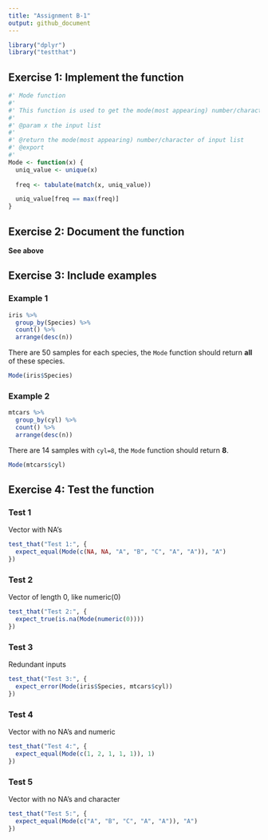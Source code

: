 ```yaml
---
title: "Assignment B-1"
output: github_document
---
```

```R
library("dplyr")
library("testthat")
```


## Exercise 1: Implement the function

```R
#' Mode function
#'
#' This function is used to get the mode(most appearing) number/character in the column
#'
#' @param x the input list
#' 
#' @return the mode(most appearing) number/character of input list 
#' @export
#'
Mode <- function(x) {
  uniq_value <- unique(x)
  
  freq <- tabulate(match(x, uniq_value))

  uniq_value[freq == max(freq)]
}
```



## Exercise 2: Document the function

**See above**


## Exercise 3: Include examples

### Example 1

```R
iris %>%
  group_by(Species) %>%
  count() %>%
  arrange(desc(n))
```

There are 50 samples for each species, the `Mode` function should return **all** of these species.

```R
Mode(iris$Species)
```

### Example 2

```R
mtcars %>%
  group_by(cyl) %>%
  count() %>%
  arrange(desc(n))
```

There are 14 samples with `cyl=8`, the `Mode` function should return **8**.

```R
Mode(mtcars$cyl)
```



## Exercise 4: Test the function

### Test 1

Vector with NA’s

```R
test_that("Test 1:", {
  expect_equal(Mode(c(NA, NA, "A", "B", "C", "A", "A")), "A")
})


```

### Test 2

Vector of length 0, like numeric(0)

```R
test_that("Test 2:", {
  expect_true(is.na(Mode(numeric(0))))
})
```

### Test 3

Redundant inputs

```R
test_that("Test 3:", {
  expect_error(Mode(iris$Species, mtcars$cyl))
})

```

### Test 4

Vector with no NA’s and numeric

```R
test_that("Test 4:", {
  expect_equal(Mode(c(1, 2, 1, 1, 1)), 1)
})

```

### Test 5

Vector with no NA’s and character

```R
test_that("Test 5:", {
  expect_equal(Mode(c("A", "B", "C", "A", "A")), "A")
})

```
